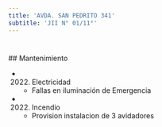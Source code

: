 ```yaml
---
title: 'AVDA. SAN PEDRITO 341'
subtitle: 'JII N° 01/11°'
---
```


#


 ## Mantenimiento

*  (2022) Electricidad 
    + Fallas en iluminación de Emergencia

*  (2022) Incendio 
    + Provision  instalacion de 3 avidadores



